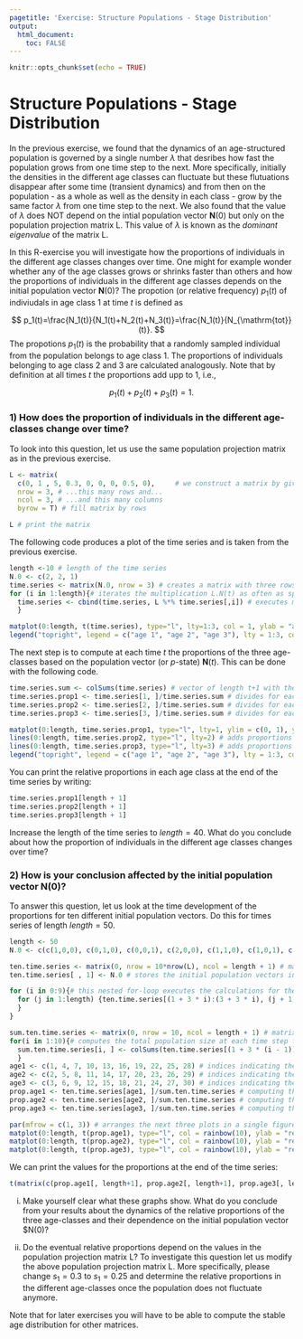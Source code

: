 ```yaml
---
pagetitle: 'Exercise: Structure Populations - Stage Distribution'
output: 
  html_document:
    toc: FALSE
---
```


```r
knitr::opts_chunk$set(echo = TRUE)
```

# Structure Populations - Stage Distribution {.tabset}

In the previous exercise, we found that the dynamics of an age-structured population is governed by a single number $\lambda$ that desribes how fast the population grows from one time step to the next. More specifically, initially the densities in the different age classes can fluctuate but these flutuations disappear after some time (transient dynamics) and from then on the population - as a whole as well as the density in each class - grow by the same factor $\lambda$ from one time step to the next. We also found that the value of $\lambda$ does NOT depend on the intial population vector $\mathbf N(0)$ but only on the population projection matrix $\mathsf L$. This value of $\lambda$ is known as the *dominant eigenvalue* of the matrix $\mathsf L$.

In this R-exercise you will investigate how the proportions of individuals in the different age classes changes over time. One might for example wonder whether any of the age classes grows or shrinks faster than others and how the proportions of individuals in the different age classes depends on the initial population vector $\mathbf N(0)$? The propotion (or relative frequency) $p_1(t)$ of indiviudals in age class 1 at time $t$ is defined as

$$
p_1(t)=\frac{N_1(t)}{N_1(t)+N_2(t)+N_3(t)}=\frac{N_1(t)}{N_{\mathrm{tot}}(t)}.
$$
The propotions $p_1(t)$ is the probability that a randomly sampled individual from the population belongs to age class 1. The proportions of individuals belonging to age class 2 and 3 are calculated analogously. Note that by definition at all times $t$ the proportions add upp to 1, i.e.,

$$
p_1(t)+p_2(t)+p_3(t)=1.
$$

### 1) How does the proportion of individuals in the different age-classes change over time?

To look into this question, let us use the same population projection matrix as in the previous exercise.

```r
L <- matrix(
  c(0, 1 , 5, 0.3, 0, 0, 0, 0.5, 0),	 # we construct a matrix by giving all its entries in a single vector, which we then split into...
  nrow = 3, # ...this many rows and...
  ncol = 3, # ...and this many columns
  byrow = T) # fill matrix by rows

L # print the matrix
```

The following code produces a plot of the time series and is taken from the previous exercise.

```r
length <-10 # length of the time series
N.0 <- c(2, 2, 1)
time.series <- matrix(N.0, nrow = 3) # creates a matrix with three rows, called times.series, in which we will store the time series
for (i in 1:length){# iterates the multiplication L.N(t) as often as specified by the parameter "length"
  time.series <- cbind(time.series, L %*% time.series[,i]) # executes multiplication of the matrix L with current population vector and stores adds the result as a new column to the matrix time.series
  }

matplot(0:length, t(time.series), type="l", lty=1:3, col = 1, ylab = "abundance", xlab = "time") # plots the time.series for each age-class
legend("topright", legend = c("age 1", "age 2", "age 3"), lty = 1:3, col = 1, bty = "N", horiz = TRUE) # adds a legend
```

The next step is to compute at each time $t$ the proportions of the three age-classes based on the population vector (or $p$-state) $\mathbf{N}(t)$. This can be done with the following code.

```r
time.series.sum <- colSums(time.series) # vector of length t+1 with the summed abundances at each time step
time.series.prop1 <- time.series[1, ]/time.series.sum # divides for each t the density of individuals at age 1 by total density at that time
time.series.prop2 <- time.series[2, ]/time.series.sum # divides for each t the density of individuals at age 2 by total density at that time
time.series.prop3 <- time.series[3, ]/time.series.sum # divides for each t the density of individuals at age 3 by total density at that time

matplot(0:length, time.series.prop1, type="l", lty=1, ylim = c(0, 1), ylab = "proportions", xlab = "time") # plots proportions of individuals in age class 1 for the whole time series
lines(0:length, time.series.prop2, type="l", lty=2) # adds proportions for age class 2 to the same plot
lines(0:length, time.series.prop3, type="l", lty=3) # adds proportions for age class 3 to the same plot
legend("topright", legend = c("age 1", "age 2", "age 3"), lty = 1:3, col = 1, bty = "N", horiz = TRUE)
```

You can print the relative proportions in each age class at the end of the time series by writing:

```r
time.series.prop1[length + 1]
time.series.prop2[length + 1]
time.series.prop3[length + 1]
```

Increase the length of the time series to $length=40$. What do you conclude about how the proportion of individuals in the different age classes changes over time?

### 2) How is your conclusion affected by the initial population vector $\mathbf N(0)$?

To answer this question, let us look at the time development of the proportions for ten different initial population vectors. Do this for times series of length $length=50$.

```r
length <- 50
N.0 <- c(c(1,0,0), c(0,1,0), c(0,0,1), c(2,0,0), c(1,1,0), c(1,0,1), c(0,1,1), c(2,1,0), c(2,0,1), c(0,2,1)) # vector containing ten different initial population vectors N(0)

ten.time.series <- matrix(0, nrow = 10*nrow(L), ncol = length + 1) # matrix in which we will store ten time series simultaneously
ten.time.series[ , 1] <- N.0 # stores the initial population vectors in the first column of that matrix

for (i in 0:9){# this nested for-loop executes the calculations for the ten time series simultaneously
  for (j in 1:length) {ten.time.series[(1 + 3 * i):(3 + 3 * i), (j + 1)] <- L %*% ten.time.series[(1 + 3 * i):(3 + 3 * i), j]
  }
}

sum.ten.time.series <- matrix(0, nrow = 10, ncol = length + 1) # matrix storing the sum for the ten time series
for(i in 1:10){# computes the total population size at each time step for each of the ten time series
  sum.ten.time.series[i, ] <- colSums(ten.time.series[(1 + 3 * (i - 1)):(3 + 3 * (i - 1)), ])
  }
age1 <- c(1, 4, 7, 10, 13, 16, 19, 22, 25, 28) # indices indicating the rows in which the first age class is stored
age2 <- c(2, 5, 8, 11, 14, 17, 20, 23, 26, 29) # indices indicating the rows in which the second age class is stored
age3 <- c(3, 6, 9, 12, 15, 18, 21, 24, 27, 30) # indices indicating the rows in which the third age class is stored
prop.age1 <- ten.time.series[age1, ]/sum.ten.time.series # computing the relative proportion of individuals in age class 1
prop.age2 <- ten.time.series[age2, ]/sum.ten.time.series # computing the relative proportion of individuals in age class 2
prop.age3 <- ten.time.series[age3, ]/sum.ten.time.series # computing the relative proportion of individuals in age class 3

par(mfrow = c(1, 3)) # arranges the next three plots in a single figure
matplot(0:length, t(prop.age1), type="l", col = rainbow(10), ylab = "relative proportion in age class 1", xlab = "time") # plot of the relative proportions
matplot(0:length, t(prop.age2), type="l", col = rainbow(10), ylab = "relative proportion in age class 2", xlab = "time")
matplot(0:length, t(prop.age3), type="l", col = rainbow(10), ylab = "relative proportion in age class 3", xlab = "time")
```

We can print the values for the proportions at the end of the time series:

```r
t(matrix(c(prop.age1[, length+1], prop.age2[, length+1], prop.age3[, length+1]), nrow = 10)) # produces a matrix that in each colum contains the final proportion for a different initial population vector N(0).
```

i) Make yourself clear what these graphs show. What do you conclude from your results about the dynamics of the relative proportions of the three age-classes and their dependence on the initial population vector $\mathbf N(0)?

ii) Do the eventual relative proportions depend on the values in the population projection matrix $\mathsf L$? To investigate this question let us modify the above population projection matrix L. More specifically, please change $s_1=0.3$ to $s_1=0.25$ and determine the relative proportions in the different age-classes once the population does not fluctuate anymore.

Note that for later exercises you will have to be able to compute the stable age distribution for other matrices.
